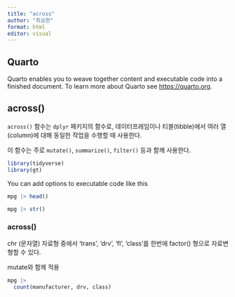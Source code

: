 ```yaml
---
title: "across"
author: "최요한"
format: html
editor: visual
---
```


## Quarto

Quarto enables you to weave together content and executable code into a finished document. To learn more about Quarto see <https://quarto.org>.

## across()

`across()` 함수는 `dplyr` 패키지의 함수로, 데이터프레임이나 티블(tibble)에서 여러 열(column)에 대해 동일한 작업을 수행할 때 사용한다.

이 함수는 주로 `mutate()`, `summarize()`, `filter()` 등과 함께 사용한다.

```r

library(tidyverse)
library(gt)

```

You can add options to executable code like this

```r

mpg |> head()

```

```r

mpg |> str()

```

### across()

chr (문자열) 자료형 중에서 'trans', 'drv', 'fl', 'class'를 한번에 factor() 형으로 자료변형할 수 있다. 

mutate와 함께 적용

```r

mpg |> 
  count(manufacturer, drv, class)

```
